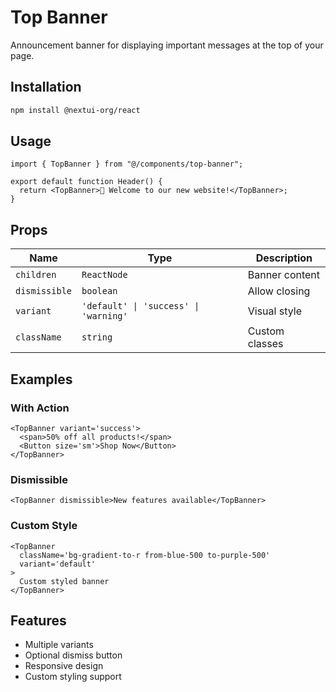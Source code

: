 # Top Banner

Announcement banner for displaying important messages at the top of your page.

## Installation

```bash
npm install @nextui-org/react
```

## Usage

```tsx
import { TopBanner } from "@/components/top-banner";

export default function Header() {
  return <TopBanner>🎉 Welcome to our new website!</TopBanner>;
}
```

## Props

| Name          | Type                                  | Description    |
| ------------- | ------------------------------------- | -------------- |
| `children`    | `ReactNode`                           | Banner content |
| `dismissible` | `boolean`                             | Allow closing  |
| `variant`     | `'default' \| 'success' \| 'warning'` | Visual style   |
| `className`   | `string`                              | Custom classes |

## Examples

### With Action

```tsx
<TopBanner variant='success'>
  <span>50% off all products!</span>
  <Button size='sm'>Shop Now</Button>
</TopBanner>
```

### Dismissible

```tsx
<TopBanner dismissible>New features available</TopBanner>
```

### Custom Style

```tsx
<TopBanner
  className='bg-gradient-to-r from-blue-500 to-purple-500'
  variant='default'
>
  Custom styled banner
</TopBanner>
```

## Features

- Multiple variants
- Optional dismiss button
- Responsive design
- Custom styling support

